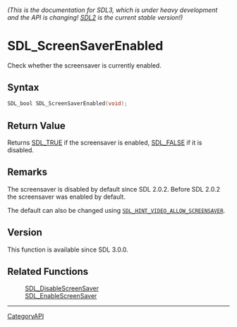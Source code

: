 ====== (This is the documentation for SDL3, which is under heavy development and the API is changing! [https://wiki.libsdl.org/ SDL2] is the current stable version!) ======
= SDL_ScreenSaverEnabled =

Check whether the screensaver is currently enabled.

== Syntax ==

<syntaxhighlight lang='c'>
SDL_bool SDL_ScreenSaverEnabled(void);
</syntaxhighlight>

== Return Value ==

Returns [[SDL_TRUE]] if the screensaver is enabled, [[SDL_FALSE]] if it is
disabled.

== Remarks ==

The screensaver is disabled by default since SDL 2.0.2. Before SDL 2.0.2
the screensaver was enabled by default.

The default can also be changed using
<code>[[SDL_HINT_VIDEO_ALLOW_SCREENSAVER]]</code>.

== Version ==

This function is available since SDL 3.0.0.

== Related Functions ==

:[[SDL_DisableScreenSaver]]
:[[SDL_EnableScreenSaver]]

----
[[CategoryAPI]]


